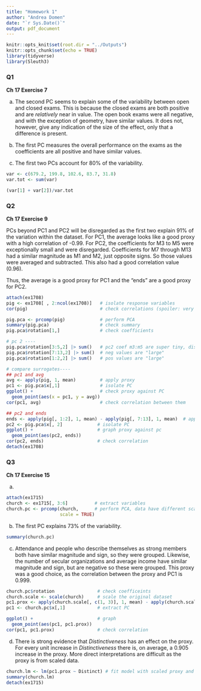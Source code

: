 ```yaml
---
title: "Homework 1"
author: "Andrea Domen"
date: "`r Sys.Date()`"
output: pdf_document
---
```


```r
knitr::opts_knit$set(root.dir = "../Outputs")
knitr::opts_chunk$set(echo = TRUE)
library(tidyverse)
library(Sleuth3)
```

### Q1

**Ch 17 Exercise 7** <br>




(a) The second PC seems to explain some of the variability between open and closed exams. This is because the closed exams are both positive and are *relatively* near in value. The open book exams were all negative, and with the exception of geometry, have similar values. It does not, however, give any indication of the size of the effect, only that a difference is present.

(b) The first PC measures the overall performance on the exams as the coefficients are all positive and have similar values.

(c) The first two PCs account for 80% of the variability.

```r
var <- c(679.2, 199.8, 102.6, 83.7, 31.8)
var.tot <- sum(var)

(var[1] + var[2])/var.tot
```



### Q2

**Ch 17 Exercise 9** <br>

PCs beyond PC1 and PC2 will be disregarded as the first two explain 91% of the variation within the dataset. For PC1, the average looks like a good proxy with a high correlation of -0.99. For PC2, the coefficients for M3 to M5 were exceptionally small and were disregarded. Coefficients for M7 through M13 had a similar magnitude as M1 and M2, just opposite signs. So those values were averaged and subtracted. This also had a good correlation value (0.96).

Thus, the average is a good proxy for PC1 and the "ends" are a good proxy for PC2.

```r
attach(ex1708)
pig <- ex1708[ , 2:ncol(ex1708)]   # isolate response variables
cor(pig)                           # check correlations (spoiler: very correlated)

pig.pca <- prcomp(pig)             # perform PCA
summary(pig.pca)                   # check summary
pig.pca$rotation[1,]               # check coefficients

# pc 2 ----
pig.pca$rotation[3:5,2] |> sum()   # pc2 coef m3:m5 are super tiny, disregard?
pig.pca$rotation[7:13,2] |> sum()  # neg values are "large"
pig.pca$rotation[1:2,2] |> sum()   # pos values are "large"

# compare surrogates----
## pc1 and avg
avg <- apply(pig, 1, mean)         # apply proxy
pc1 <- pig.pca$x[,1]               # isolate PC
ggplot() +                         # check proxy against PC
  geom_point(aes(x = pc1, y = avg)) 
cor(pc1, avg)                      # check correlation between them

## pc2 and ends
ends <- apply(pig[, 1:2], 1, mean) - apply(pig[, 7:13], 1, mean)  # apply proxy
pc2 <- pig.pca$x[, 2]             # isolate PC
ggplot() +                        # graph proxy against pc
  geom_point(aes(pc2, ends))      
cor(pc2, ends)                    # check correlation
detach(ex1708)
```



### Q3

**Ch 17 Exercise 15** 

(a)

```r
attach(ex1715)
church <- ex1715[, 3:6]          # extract variables
church.pc <- prcomp(church,      # perform PCA, data have different scales
                    scale = TRUE)
```

(b) The first PC explains 73% of the variability.

```r
summary(church.pc)
```


(c) Attendance and people who describe themselves as strong members both have similar magnitude and sign, so they were grouped. Likewise, the number of secular organizations and average income have similar magnitude and sign, but are negative so these were grouped. This proxy was a good choice, as the correlation between the proxy and PC1 is 0.999.

```r
church.pc$rotation                # check coefficeints    
church.scale <- scale(church)     # scale the original dataset
pc1.prox <- apply(church.scale[, c(1, 3)], 1, mean) - apply(church.scale[, c(2, 4)], 1, mean)
pc1 <- church.pc$x[,1]            # extract PC

ggplot() +                        # graph
  geom_point(aes(pc1, pc1.prox))
cor(pc1, pc1.prox)                # check correlation
```


(d) There is strong evidence that *Distinctiveness* has an effect on the proxy. For every unit increase in *Distinctiveness* there is, on average, a 0.905 increase in the proxy. More direct interpretations are difficult as the proxy is from scaled data.

```r
church.lm <- lm(pc1.prox ~ Distinct) # fit model with scaled proxy and unscaled predictor
summary(church.lm)       
detach(ex1715)
```


